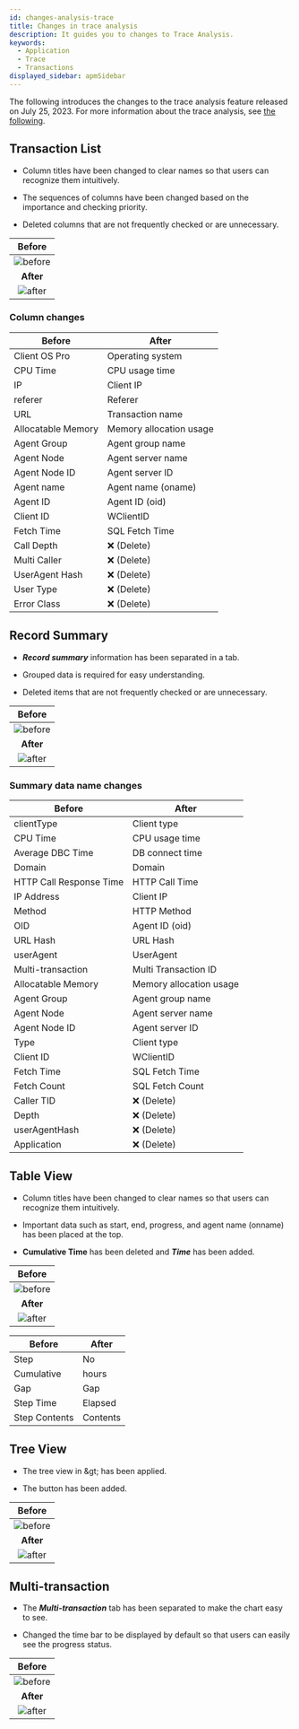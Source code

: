 ```yaml
---
id: changes-analysis-trace
title: Changes in trace analysis
description: It guides you to changes to Trace Analysis.
keywords:
  - Application
  - Trace
  - Transactions
displayed_sidebar: apmSidebar
---
```


The following introduces the changes to the trace analysis feature released on July 25, 2023. For more information about the trace analysis, see [the following](../java/dashboard-hitmap-trace).

## Transaction List

- Column titles have been changed to clear names so that users can recognize them intuitively.

- The sequences of columns have been changed based on the importance and checking priority.

- Deleted columns that are not frequently checked or are unnecessary.

|                            Before                           |
| :---------------------------------------------------------: |
| ![before](/img/changes/changes-transaction-list-before.png) |
|                          **After**                          |
|  ![after](/img/changes/changes-transaction-list-after.png)  |

### Column changes

| Before                  | After                      |
| ----------------------- | -------------------------- |
| Client OS Pro           | Operating system           |
| CPU Time                | CPU usage time             |
| IP                      | Client IP                  |
| referer                 | Referer                    |
| URL                     | Transaction name           |
| Allocatable Memory      | Memory allocation usage    |
| Agent Group             | Agent group name           |
| Agent Node              | Agent server name          |
| Agent Node ID           | Agent server ID            |
| Agent name              | Agent name (oname)         |
| Agent ID                | Agent ID (oid)             |
| Client ID               | WClientID                  |
| Fetch Time              | SQL Fetch Time             |
| Call Depth              | ❌ (Delete)                 |
| Multi Caller            | ❌ (Delete)                 |
| UserAgent Hash          | ❌ (Delete)                 |
| User Type               | ❌ (Delete)                 |
| Error Class             | ❌ (Delete)                 |

## Record Summary

- **_Record summary_** information has been separated in a tab.

- Grouped data is required for easy understanding.

- Deleted items that are not frequently checked or are unnecessary.

|                             Before                             |
| :------------------------------------------------------------: |
| ![before](/img/changes/changes-transaction-summary-before.png) |
|                            **After**                           |
|  ![after](/img/changes/changes-transaction-summary-after.png)  |

### Summary data name changes

| Before                     | After                   |
| -------------------------- | ----------------------- |
| clientType                 | Client type             |
| CPU Time                   | CPU usage time          |
| Average DBC Time           | DB connect time         |
| Domain                     | Domain                  |
| HTTP Call Response Time    | HTTP Call Time          |
| IP Address                 | Client IP               |
| Method                     | HTTP Method             |
| OID                        | Agent ID (oid)          |
| URL Hash                   | URL Hash                |
| userAgent                  | UserAgent               |
| Multi-transaction          | Multi Transaction ID    |
| Allocatable Memory         | Memory allocation usage |
| Agent Group                | Agent group name        |
| Agent Node                 | Agent server name       |
| Agent Node ID              | Agent server ID         |
| Type                       | Client type             |
| Client ID                  | WClientID               |
| Fetch Time                 | SQL Fetch Time          |
| Fetch Count                | SQL Fetch Count         |
| Caller TID                 | ❌ (Delete)              |
| Depth                      | ❌ (Delete)              |
| userAgentHash              | ❌ (Delete)              |
| Application                | ❌ (Delete)              |

## Table View

- Column titles have been changed to clear names so that users can recognize them intuitively.

- Important data such as start, end, progress, and agent name (onname) has been placed at the top.

- **Cumulative Time** has been deleted and **_Time_** has been added.

|                               Before                              |
| :---------------------------------------------------------------: |
| ![before](/img/changes/changes-transaction-table-view-before.png) |
|                             **After**                             |
|  ![after](/img/changes/changes-transaction-table-view-after.png)  |

| Before         | After       |
| -------------- | ----------- |
| Step           | No          |
| Cumulative     | hours       |
| Gap            | Gap         |
| Step Time      | Elapsed     |
| Step Contents  | Contents    |

## Tree View

- The tree view in <Cmdname sid="side_analysis" className="uitext" /> &amp;gt; <Cmdname sid="side_multi_server_tx_trace" className="uitext" /> has been applied.

- The <Cmdname sid="BTN06327" className="uitext" /> button has been added.

|                              Before                              |
| :--------------------------------------------------------------: |
| ![before](/img/changes/changes-transaction-tree-view-before.png) |
|                             **After**                            |
|  ![after](/img/changes/changes-transaction-tree-view-after.png)  |

## Multi-transaction

- The **_Multi-transaction_** tab has been separated to make the chart easy to see.

- Changed the time bar to be displayed by default so that users can easily see the progress status.

|                              Before                             |
| :-------------------------------------------------------------: |
| ![before](/img/changes/changes-transaction-multi-tx-before.png) |
|                            **After**                            |
|  ![after](/img/changes/changes-transaction-multi-tx-after.png)  |

